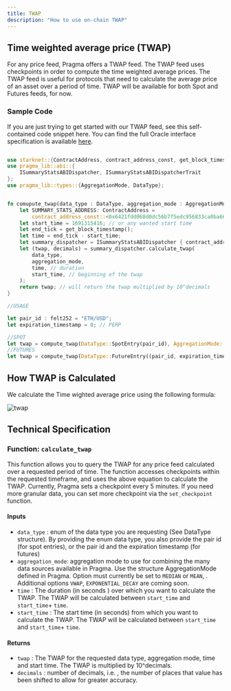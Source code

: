```yaml
---
title: TWAP
description: "How to use on-chain TWAP"
---
```


## Time weighted average price (TWAP)

For any price feed, Pragma offers a TWAP feed. The TWAP feed uses checkpoints in order to compute the time weighted average prices. The TWAP feed is useful for protocols that need to calculate the average price of an asset over a period of time. TWAP will be available for both Spot and Futures feeds, for now.

### Sample Code

If you are just trying to get started with our TWAP feed, see this self-contained code snippet here. You can find the full Oracle interface specification is available [here](https://github.com/astraly-labs/pragma-oracle/blob/main/pragma-oracle/src/compute_engines/summary_stats/summary_stats.cairo).

```rust

use starknet::{ContractAddress, contract_address_const, get_block_timestamp};
use pragma_lib::abi::{
    ISummaryStatsABIDispatcher, ISummaryStatsABIDispatcherTrait
};
use pragma_lib::types::{AggregationMode, DataType};


fn comupute_twap(data_type : DataType, aggregation_mode : AggregationMode) -> u128 {
    let SUMMARY_STATS_ADDRESS: ContractAddress =
        contract_address_const::<0x6421fdd068d0dc56b7f5edc956833ca0ba66b2d5f9a8fea40932f226668b5c4>();
    let start_time = 1691315416; // or any wanted start time
    let end_tick = get_block_timestamp();
    let time = end_tick - start_time;
    let summary_dispatcher = ISummaryStatsABIDispatcher { contract_address: SUMMARY_STATS_ADDRESS}
    let (twap, decimals) = summary_dispatcher.calculate_twap(
        data_type,
        aggregation_mode,
        time, // duration
        start_time, // beginning of the twap
    );
    return twap; // will return the twap multiplied by 10^decimals
}

//USAGE

let pair_id : felt252 = "ETH/USD";
let expiration_timestamp = 0; // PERP

//SPOT
let twap = compute_twap(DataType::SpotEntry(pair_id), AggregationMode::Median(()));
//FUTURES
let twap = compute_twap(DataType::FutureEntry((pair_id, expiration_timestamp)), AggregationMode::Median(()));

```

## How TWAP is Calculated

We calculate the Time wighted average price using the following formula:

<img
height="auto"
width="auto"
src="/img/flowchart/twap.webp"
alt="twap"
/>

## Technical Specification

### Function: `calculate_twap`

This function allows you to query the TWAP for any price feed calculated over a requested period of time. The function accesses checkpoints within the requested timeframe, and uses the above equation to calculate the TWAP.
Currently, Pragma sets a checkpoint every 5 minutes. If you need more granular data, you can set more checkpoint via the `set_checkpoint` function.

#### Inputs

- `data_type` : enum of the data type you are requesting (See DataType structure). By providing the enum data type, you also provide the pair id (for spot entries), or the pair id and the expiration timestamp (for futures)
- `aggregation_mode`: aggregation mode to use for combining the many data sources available in Pragma. Use the structure AggregationMode defined in Pragma. Option must currently be set to `MEDIAN` or `MEAN`, . Additional options `VWAP`, `EXPONENTIAL_DECAY` are coming soon.
- `time` : The duration (in seconds ) over which you want to calculate the TWAP. The TWAP will be calculated between `start_time` and `start_time`+ `time`.
- `start_time` : The start time (in seconds) from which you want to calculate the TWAP. The TWAP will be calculated between `start_time` and `start_time`+ `time`.

#### Returns

- `twap` : The TWAP for the requested data type, aggregation mode, time and start time. The TWAP is multiplied by 10^decimals.
- `decimals` : number of decimals, i.e. , the number of places that value has been shifted to allow for greater accuracy.
